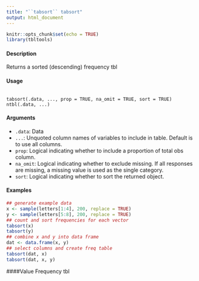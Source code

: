 ```yaml
---
title: "``tabsort`` tabsort"
output: html_document
---
```


```r
knitr::opts_chunk$set(echo = TRUE)
library(tbltools)
```

#### Description
Returns a sorted (descending) frequency tbl

#### Usage
<pre><code>
tabsort(.data, ..., prop = TRUE, na_omit = TRUE, sort = TRUE)
ntbl(.data, ...)
</code></pre>

#### Arguments
* ``.data``: Data
* ``...``: Unquoted column names of variables to include in table. Default is to use all columns.
* ``prop``: Logical indicating whether to include a proportion of total obs column.
* ``na_omit``: Logical indicating whether to exclude missing. If all responses are missing, a missing value is used as the single category.
* ``sort``: Logical indicating whether to sort the returned object.


#### Examples
```r
## generate example data
x <- sample(letters[1:4], 200, replace = TRUE)
y <- sample(letters[5:8], 200, replace = TRUE)
## count and sort frequencies for each vector
tabsort(x)
tabsort(y)
## combine x and y into data frame
dat <- data.frame(x, y)
## select columns and create freq table
tabsort(dat, x)
tabsort(dat, x, y)
```

####Value
Frequency tbl